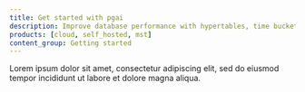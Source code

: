 ```yaml
---
title: Get started with pgai
description: Improve database performance with hypertables, time bucketing, compression and continuous aggregates.
products: [cloud, self_hosted, mst]
content_group: Getting started
---
```


Lorem ipsum dolor sit amet, consectetur adipiscing elit, sed do eiusmod tempor incididunt ut labore et dolore magna aliqua.
